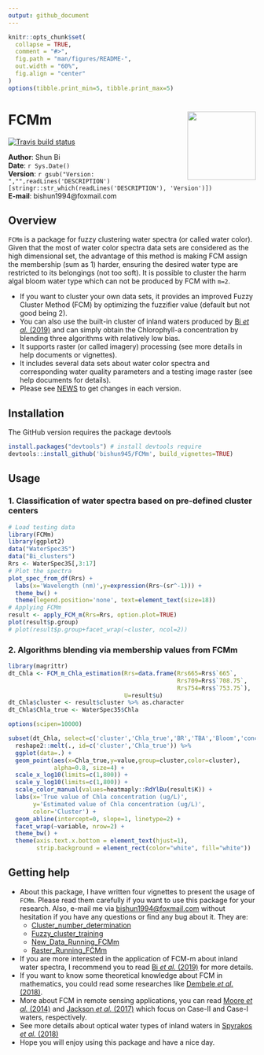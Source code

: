 ```yaml
---
output: github_document
---
```


```r
knitr::opts_chunk$set(
  collapse = TRUE,
  comment = "#>",
  fig.path = "man/figures/README-",
  out.width = "60%",
  fig.align = "center"
)
options(tibble.print_min=5, tibble.print_max=5)
```

# FCMm <a href='https://github.com/bishun945/FCMm'><img src='man/figures/logo.png' align='right' height="139" /></a>

[![Travis build status](https://travis-ci.org/bishun945/FCMm.svg?branch=master)](https://travis-ci.org/bishun945/FCMm)

**Author**: Shun Bi  
**Date**: `r Sys.Date()`  
**Version**: `r gsub("Version: ","",readLines('DESCRIPTION')[stringr::str_which(readLines('DESCRIPTION'), 'Version')])`  
**E-mail**: bishun1994@foxmail.com

## Overview

`FCMm` is a package for fuzzy clustering water spectra (or called water color). Given that the most of water color spectra data sets are considered as the high dimensional set, the advantage of this method is making FCM assign the membership (sum as 1) harder, ensuring the desired water type are restricted to its belongings (not too soft). It is possible to cluster the harm algal bloom water type which can not be produced by FCM with `m=2`.

  - If you want to cluster your own data sets, it provides an improved Fuzzy Cluster Method (FCM) by optimizing the fuzzifier value (default but not good being 2). 
  - You can also use the built-in cluster of inland waters produced by [Bi *et al.* (2019)][Bi] and can simply obtain the Chlorophyll-a concentration by blending three algorithms with relatively low bias.  
  - It supports raster (or called imagery) processing (see more details in help documents or vignettes).
  - It includes several data sets about water color spectra and corresponding water quality parameters and a testing image raster (see help documents for details).
  - Please see [NEWS](./NEWS.md) to get changes in each version.

## Installation

The GitHub version requires the package devtools

```r
install.packages("devtools") # install devtools require
devtools::install_github('bishun945/FCMm', build_vignettes=TRUE)
```

## Usage

### 1. Classification of water spectra based on pre-defined cluster centers
```r
# Load testing data
library(FCMm)
library(ggplot2)
data("WaterSpec35")
data("Bi_clusters")
Rrs <- WaterSpec35[,3:17]
# Plot the spectra
plot_spec_from_df(Rrs) + 
  labs(x='Wavelength (nm)',y=expression(Rrs~(sr^-1))) + 
  theme_bw() + 
  theme(legend.position='none', text=element_text(size=18))
# Applying FCMm
result <- apply_FCM_m(Rrs=Rrs, option.plot=TRUE)
plot(result$p.group)
# plot(result$p.group+facet_wrap(~cluster, ncol=2))
```

### 2. Algorithms blending via membership values from FCMm
```r
library(magrittr)
dt_Chla <- FCM_m_Chla_estimation(Rrs=data.frame(Rrs665=Rrs$`665`,
                                                Rrs709=Rrs$`708.75`,
                                                Rrs754=Rrs$`753.75`),
                                 U=result$u)
dt_Chla$cluster <- result$cluster %>% as.character
dt_Chla$Chla_true <- WaterSpec35$Chla

options(scipen=10000)

subset(dt_Chla, select=c('cluster','Chla_true','BR','TBA','Bloom','conc.Blend')) %>%
  reshape2::melt(., id=c('cluster','Chla_true')) %>%
  ggplot(data=.) + 
  geom_point(aes(x=Chla_true,y=value,group=cluster,color=cluster),
             alpha=0.8, size=4) +
  scale_x_log10(limits=c(1,800)) + 
  scale_y_log10(limits=c(1,800)) +
  scale_color_manual(values=heatmaply::RdYlBu(result$K)) + 
  labs(x='True value of Chla concentration (ug/L)',
       y='Estimated value of Chla concentration (ug/L)',
       color='Cluster') + 
  geom_abline(intercept=0, slope=1, linetype=2) + 
  facet_wrap(~variable, nrow=2) + 
  theme_bw() + 
  theme(axis.text.x.bottom = element_text(hjust=1),
        strip.background = element_rect(color="white", fill="white"))
```

## Getting help

 - About this package, I have written four vignettes to present the usage of `FCMm`. Please read them carefully if you want to use this package for your research. Also, e-mail me via [bishun1994@foxmail.com][myemail] without hesitation if you have any questions or find any bug about it. They are:
    + [Cluster_number_determination](./doc/Cluster_number_determination.html)
    + [Fuzzy_cluster_training](./doc/Fuzzy_cluster_training.html)
    + [New_Data_Running_FCMm](./doc/New_Data_Running_FCMm.html)
    + [Raster_Running_FCMm](./doc/Raster_Running_FCMm.html)
 - If you are more interested in the application of FCM-m about inland water spectra, I recommend you to read [Bi *et al.* (2019)][Bi] for more details.
 - If you want to know some theoretical knowledge about FCM in mathematics, you could read some researches like [Dembele *et al.* (2018)][Dembele].
 - More about FCM in remote sensing applications, you can read [Moore *et al.* (2014)][Moore] and [Jackson *et al.* (2017)][Jackson] which focus on Case-II and Case-I waters, respectively.
 - See more details about optical water types of inland waters in [Spyrakos *et al.* (2018)][Spyrakos]
 - Hope you will enjoy using this package and have a nice day.

[Bi]: https://www.osapublishing.org/oe/abstract.cfm?uri=oe-27-24-34838
[Dembele]: https://link.springer.com/article/10.1007/s11634-008-0032-5
[Moore]: https://www.sciencedirect.com/science/article/pii/S0034425713004434
[Jackson]: https://www.sciencedirect.com/science/article/pii/S0034425717301396
[Spyrakos]: https://aslopubs.onlinelibrary.wiley.com/doi/abs/10.1002/lno.10674
[myemail]: bishun1994@foxmail.com
